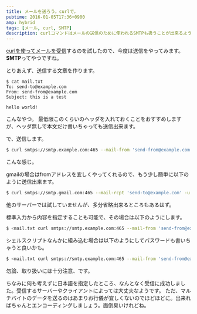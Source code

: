 ```yaml
---
title: メールを送ろう。curlで。
pubtime: 2016-01-05T17:36+0900
amp: hybrid
tags: [メール, curl, SMTP]
description: curlコマンドはメールの送信のために使われるSMTPも扱うことが出来るようです。実際にメールを作成して、curlで送信してみました。
---
```


[curlを使ってメールを受信](/blog/2016/01/curl-imap-mail)するのを試したので、今度は送信をやってみます。**SMTP**ってやつですね。

とりあえず、送信する文章を作ります。
```
$ cat mail.txt
To: send-to@example.com
From: send-from@example.com
Subject: this is a test

hello world!
```
こんなやつ。
最低限このくらいのヘッダを入れておくことをおすすめしますが、ヘッダ無しで本文だけ書いちゃっても送信出来ます。

で、送信します。
``` bash
$ curl smtps://smtp.example.com:465 --mail-from 'send-from@example.com' --mail-rcpt 'send-to@example.com' -u username -T mail.txt
```
こんな感じ。

gmailの場合はfromアドレスを宜しくやってくれるので、もう少し簡単に以下のように送信出来ます。
``` bash
$ curl smtps://smtp.gmail.com:465 --mail-rcpt 'send-to@example.com' -u username -T mail.txt
```
他のサーバーでは試していませんが、多分省略出来るところもあるはず。

標準入力から内容を指定することも可能で、その場合は以下のようにします。
``` bash
$ <mail.txt curl smtps://smtp.example.com:465 --mail-from 'send-from@example.com' --mail-rcpt 'send-to@example.com' -u username -T -
```

シェルスクリプトなんかに組み込む場合は以下のようにしてパスワードも書いちゃうと良いかも。
``` bash
$ <mail.txt curl smtps://smtp.example.com:465 --mail-from 'send-from@example.com' --mail-rcpt 'send-to@example.com' -u username:password -T -
```
勿論、取り扱いには十分注意、です。

ちなみに何も考えずに日本語を指定したところ、なんとなく受信に成功しました。受信するサーバーやクライアントによっては大丈夫なようです。
ただ、マルチバイトのデータを送るのはあまりお行儀が宜しくないのでほどほどに。出来ればちゃんとエンコーディングしましょう。面倒臭いけれどね。
